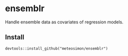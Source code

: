 # ensemblr

Handle ensemble data as covariates of regression models.

## Install

```
devtools::install_github("meteosimon/ensemblr")
```

